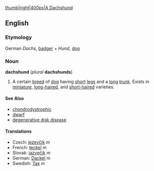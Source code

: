 [[image:dachshund.png|thumb|right|400px|A Dachshund]]
==English==
=== Etymology ===
German ''Dachs'', [[badger]] + ''Hund'', [[dog]]

=== Noun ===
'''dachshund''' (''plural'' '''dachshunds''')
# A certain [[breed]] of [[dog]] having [[short]] [[leg]]s and a [[long]] [[trunk]].  Exists in [[miniature]], [[long-haired]], and [[short-haired]] varieties.

====See Also====

*[[chondrodystrophic]]
*[[dwarf]]
*[[degenerative disk disease]]

==== Translations ====
*Czech: [[jezevčík]] ''m''
*French: [[teckel]] ''m''
*Slovak: [[jazvečík]] ''m''
*German: [[Dackel]] ''m''
*Swedish: [[Tax]] ''m''